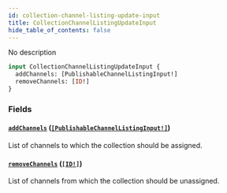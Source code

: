 ```yaml
---
id: collection-channel-listing-update-input
title: CollectionChannelListingUpdateInput
hide_table_of_contents: false
---
```


No description

```graphql
input CollectionChannelListingUpdateInput {
  addChannels: [PublishableChannelListingInput!]
  removeChannels: [ID!]
}
```

### Fields

#### [`addChannels`](#) ([`[PublishableChannelListingInput!]`](../../../developer/api-reference/inputs/publishable-channel-listing-input))

List of channels to which the collection should be assigned.

#### [`removeChannels`](#) ([`[ID!]`](../../../developer/api-reference/scalars/id))

List of channels from which the collection should be unassigned.
